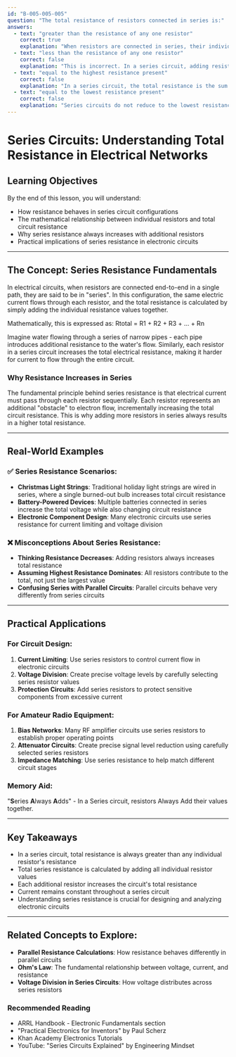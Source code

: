 ```yaml
---
id: "B-005-005-005"
question: "The total resistance of resistors connected in series is:"
answers:
  - text: "greater than the resistance of any one resistor"
    correct: true
    explanation: "When resistors are connected in series, their individual resistance values are added together. This means the total resistance increases as more resistors are added to the circuit, always resulting in a total resistance greater than any single resistor's resistance. This follows directly from the basic principles of electrical circuit theory."
  - text: "less than the resistance of any one resistor"
    correct: false
    explanation: "This is incorrect. In a series circuit, adding resistors increases the total resistance, not decreases it. Each additional resistor creates more opposition to current flow, raising the overall circuit resistance."
  - text: "equal to the highest resistance present"
    correct: false
    explanation: "In a series circuit, the total resistance is the sum of all individual resistances, not just the highest resistance value. Each resistor contributes its full resistance to the total circuit resistance."
  - text: "equal to the lowest resistance present"
    correct: false
    explanation: "Series circuits do not reduce to the lowest resistance. Instead, the total resistance is calculated by adding all individual resistor values together, which will always be greater than the lowest individual resistance."
---
```


# Series Circuits: Understanding Total Resistance in Electrical Networks

## Learning Objectives
By the end of this lesson, you will understand:
- How resistance behaves in series circuit configurations
- The mathematical relationship between individual resistors and total circuit resistance
- Why series resistance always increases with additional resistors
- Practical implications of series resistance in electronic circuits

---

## The Concept: Series Resistance Fundamentals

In electrical circuits, when resistors are connected end-to-end in a single path, they are said to be in "series". In this configuration, the same electric current flows through each resistor, and the total resistance is calculated by simply adding the individual resistance values together.

Mathematically, this is expressed as: Rtotal = R1 + R2 + R3 + ... + Rn

Imagine water flowing through a series of narrow pipes - each pipe introduces additional resistance to the water's flow. Similarly, each resistor in a series circuit increases the total electrical resistance, making it harder for current to flow through the entire circuit.

### Why Resistance Increases in Series

The fundamental principle behind series resistance is that electrical current must pass through each resistor sequentially. Each resistor represents an additional "obstacle" to electron flow, incrementally increasing the total circuit resistance. This is why adding more resistors in series always results in a higher total resistance.

---

## Real-World Examples

### ✅ Series Resistance Scenarios:
- **Christmas Light Strings**: Traditional holiday light strings are wired in series, where a single burned-out bulb increases total circuit resistance
- **Battery-Powered Devices**: Multiple batteries connected in series increase the total voltage while also changing circuit resistance
- **Electronic Component Design**: Many electronic circuits use series resistance for current limiting and voltage division

### ❌ Misconceptions About Series Resistance:
- **Thinking Resistance Decreases**: Adding resistors always increases total resistance
- **Assuming Highest Resistance Dominates**: All resistors contribute to the total, not just the largest value
- **Confusing Series with Parallel Circuits**: Parallel circuits behave very differently from series circuits

---

## Practical Applications

### For Circuit Design:
1. **Current Limiting**: Use series resistors to control current flow in electronic circuits
2. **Voltage Division**: Create precise voltage levels by carefully selecting series resistor values
3. **Protection Circuits**: Add series resistors to protect sensitive components from excessive current

### For Amateur Radio Equipment:
1. **Bias Networks**: Many RF amplifier circuits use series resistors to establish proper operating points
2. **Attenuator Circuits**: Create precise signal level reduction using carefully selected series resistors
3. **Impedance Matching**: Use series resistance to help match different circuit stages

### Memory Aid:
"**S**eries **A**lways **A**dds" - In a Series circuit, resistors Always Add their values together.

---

## Key Takeaways

- In a series circuit, total resistance is always greater than any individual resistor's resistance
- Total series resistance is calculated by adding all individual resistor values
- Each additional resistor increases the circuit's total resistance
- Current remains constant throughout a series circuit
- Understanding series resistance is crucial for designing and analyzing electronic circuits

---

## Related Concepts to Explore:
- **Parallel Resistance Calculations**: How resistance behaves differently in parallel circuits
- **Ohm's Law**: The fundamental relationship between voltage, current, and resistance
- **Voltage Division in Series Circuits**: How voltage distributes across series resistors

### Recommended Reading
- ARRL Handbook - Electronic Fundamentals section
- "Practical Electronics for Inventors" by Paul Scherz
- Khan Academy Electronics Tutorials
- YouTube: "Series Circuits Explained" by Engineering Mindset